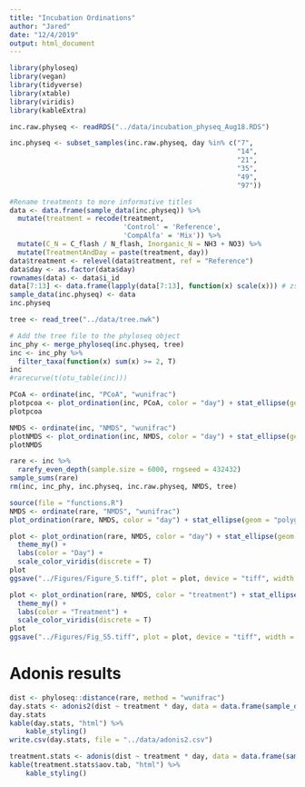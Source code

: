 ```yaml
---
title: "Incubation Ordinations"
author: "Jared"
date: "12/4/2019"
output: html_document
---
```

```r
library(phyloseq)
library(vegan)
library(tidyverse)
library(xtable)
library(viridis)
library(kableExtra)
```

```r
inc.raw.physeq <- readRDS("../data/incubation_physeq_Aug18.RDS")

inc.physeq <- subset_samples(inc.raw.physeq, day %in% c("7",
                                                        "14",
                                                        "21",
                                                        "35",
                                                        "49",
                                                        "97"))

#Rename treatments to more informative titles
data <- data.frame(sample_data(inc.physeq)) %>%
  mutate(treatment = recode(treatment,
                            'Control' = 'Reference',
                            'CompAlfa' = 'Mix')) %>%
  mutate(C_N = C_flash / N_flash, Inorganic_N = NH3 + NO3) %>%
  mutate(TreatmentAndDay = paste(treatment, day))
data$treatment <- relevel(data$treatment, ref = "Reference") 
data$day <- as.factor(data$day)
rownames(data) <- data$i_id
data[7:13] <- data.frame(lapply(data[7:13], function(x) scale(x))) # zscore for dbRDA
sample_data(inc.physeq) <- data
inc.physeq
```
```r
tree <- read_tree("../data/tree.nwk")

# Add the tree file to the phyloseq object
inc_phy <- merge_phyloseq(inc.physeq, tree)
inc <- inc_phy %>%
  filter_taxa(function(x) sum(x) >= 2, T)
inc
#rarecurve(t(otu_table(inc)))
```

```r
PCoA <- ordinate(inc, "PCoA", "wunifrac")
plotpcoa <- plot_ordination(inc, PCoA, color = "day") + stat_ellipse(geom = "polygon", type = "norm", alpha = 0.2, aes(fill = day))
plotpcoa
```
```r
NMDS <- ordinate(inc, "NMDS", "wunifrac")
plotNMDS <- plot_ordination(inc, NMDS, color = "day") + stat_ellipse(geom = "polygon", type = "norm", alpha = 0.2, aes(fill = day))
plotNMDS
```
```r
rare <- inc %>%
  rarefy_even_depth(sample.size = 6000, rngseed = 432432)
sample_sums(rare)
rm(inc, inc_phy, inc.physeq, inc.raw.physeq, NMDS, tree)
```
```r
source(file = "functions.R")
NMDS <- ordinate(rare, "NMDS", "wunifrac")
plot_ordination(rare, NMDS, color = "day") + stat_ellipse(geom = "polygon", type = "norm", alpha = 0.2, aes(fill = day))

plot <- plot_ordination(rare, NMDS, color = "day") + stat_ellipse(geom = "polygon", type = "norm", alpha = 0.2, aes(color = day)) +
  theme_my() +
  labs(color = "Day") +
  scale_color_viridis(discrete = T) 
plot
ggsave("../Figures/Figure_5.tiff", plot = plot, device = "tiff", width = 90, height = 90, units = "mm", dpi = 500)

plot <- plot_ordination(rare, NMDS, color = "treatment") + stat_ellipse(geom = "polygon", type = "norm", alpha = 0.2, aes(color = treatment)) +
  theme_my() +
  labs(color = "Treatment") +
  scale_color_viridis(discrete = T) 
plot
ggsave("../Figures/Fig_S5.tiff", plot = plot, device = "tiff", width = 90, height = 90, units = "mm", dpi = 500)
```
# Adonis results
```r
dist <- phyloseq::distance(rare, method = "wunifrac")
day.stats <- adonis2(dist ~ treatment * day, data = data.frame(sample_data(rare)))
day.stats
kable(day.stats, "html") %>%
    kable_styling()
write.csv(day.stats, file = "../data/adonis2.csv")
```
```r
treatment.stats <- adonis(dist ~ treatment * day, data = data.frame(sample_data(rare)))
kable(treatment.stats$aov.tab, "html") %>%
    kable_styling()
```
